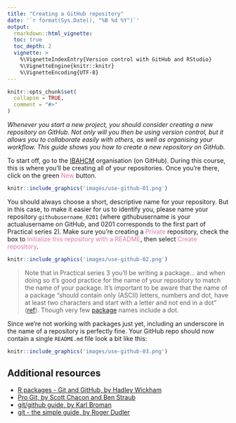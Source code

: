 ```yaml
---
title: "Creating a GitHub repository"
date: '`r format(Sys.Date(), "%B %d %Y")`'
output:
  rmarkdown::html_vignette:
  toc: true
  toc_depth: 2
  vignette: >
    %\VignetteIndexEntry{Version control with GitHub and RStudio}
    %\VignetteEngine{knitr::knitr}
    %\VignetteEncoding{UTF-8}
---
```


```r
knitr::opts_chunk$set(
  collapse = TRUE,
  comment = "#>"
)
```

*Whenever you start a new project, you should consider creating a new repository
on GitHub. Not only will you then be using version control, but it allows you 
to collaborate easily with others, as well as organising your workflow. This 
guide shows you how to create a new repository on GitHub.*

To start off, go to the [IBAHCM](http://www.github.com/IBAHCM) organisation
(on GitHub). During this course, this is where you'll be creating all of your 
repositories. Once you're there, click on the green 
<span style="color: #de77ae;">New</span> button.

```r
knitr::include_graphics('images/use-github-01.png')
```


You should always choose a short, descriptive name for your repository. But in
this case, to make it easier for us to identify you, please name your repository
`githubusername_0201` (where githubusername is your actualusername on GitHub, and 0201
corresponds to the first part of Practical series 2). Make sure you're creating
a <span style="color: #de77ae;">Private</span> repository, check the box to
<span style="color: #de77ae;">Initialize this repository with a README</span>,
then select <span style="color: #de77ae;">Create repository</span>. 

```r
knitr::include_graphics('images/use-github-02.png')
```

> Note that in Practical series 3 you'll be writing a package... and when doing 
so it's good practice for the name of your repository to match the name of
your package. It's important to be aware that the name of a package 
"should contain only (ASCII) letters, numbers and dot, have at least two 
characters and start with a letter and not end in a dot"
([ref](https://cran.r-project.org/doc/manuals/R-exts.html)). Though very few
[package](https://cran.r-project.org/web/packages/available_packages_by_name.html)
names include a dot.

Since we're not working with packages just yet, including an underscore in the 
name of a repository is perfectly fine. Your GitHub repo should now contain a 
single `README.md` file look a bit like this:

```r
knitr::include_graphics('images/use-github-03.png')
```

## Additional resources

* [R packages - Git and GitHub, by Hadley Wickham](http://r-pkgs.had.co.nz/git.html)
* [Pro Git, by Scott Chacon and Ben Straub ](https://git-scm.com/book/en/v2)
* [git/github guide, by Karl Broman](https://kbroman.org/github_tutorial/)
* [git - the simple guide, by Roger Dudler](https://rogerdudler.github.io/git-guide/)
